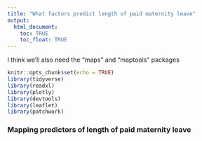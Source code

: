 ```yaml
---
title: "What factors predict length of paid maternity leave"
output: 
  html_document:
    toc: TRUE
    toc_float: TRUE
---
```


<style type="text/css">

h1.title {
  text-align: center;
}

</style>

I think we'll also need the "maps" and "maptools" packages

```r
knitr::opts_chunk$set(echo = TRUE)
library(tidyverse)
library(readxl)
library(plotly)
library(devtools)
library(leaflet)
library(patchwork)
```

### Mapping predictors of length of paid maternity leave


